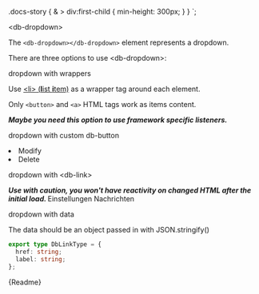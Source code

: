 



  .docs-story {
    & > div:first-child {
      min-height: 300px;
    }
  }
`;

<Meta title="07-Utility/Dropdown/Intro" />

<StyledCanvas>

<db-headline variant="1">&lt;db-dropdown&gt;</db-headline>

The `<db-dropdown></db-dropdown>` element represents a dropdown.

There are three options to use &lt;db-dropdown&gt;:

<db-headline variant="2">dropdown with wrappers</db-headline>

Use [&lt;li&gt; (**l**ist **i**tem)](https://developer.mozilla.org/en-US/docs/Web/HTML/Element/li) as a wrapper tag around each element.

Only `<button>` and `<a>` HTML tags work as items content.

<i>
  <strong>
    Maybe you need this option to use framework specific listeners.
  </strong>
</i>



<db-headline>dropdown with custom db-button</db-headline>

<Canvas>
  <db-dropdown opposite>
    <li>
      <db-button title="Title text">
        Modify
      </db-button>
    </li>
    <li>
      <db-button title="Title text">
        Delete
      </db-button>
    </li>
  </db-dropdown>
</Canvas>

<db-headline variant="2">dropdown with &lt;db-link&gt;</db-headline>

<i>
  <strong>
    Use with caution, you won't have reactivity on changed HTML after the initial load.
  </strong>
</i>

<Canvas>
  <db-dropdown opposite>
    <db-link href="#">Einstellungen</db-link>
    <db-link href="#">Nachrichten</db-link>
  </db-dropdown>
</Canvas>

<db-headline variant="2">dropdown with data</db-headline>

<Canvas>
  <db-dropdown opposite data={mockData()} />
</Canvas>


The data should be an object passed in with JSON.stringify()

```typescript
export type DbLinkType = {
  href: string;
  label: string;
};
```

</StyledCanvas>

<Markdown>{Readme}</Markdown>

